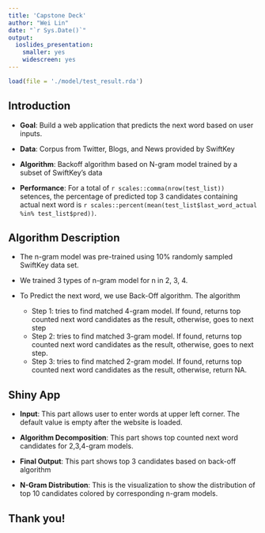 ```yaml
---
title: 'Capstone Deck'
author: "Wei Lin"
date: "`r Sys.Date()`"
output: 
  ioslides_presentation: 
    smaller: yes
    widescreen: yes
---
```


```r
load(file = './model/test_result.rda')
```

## Introduction 

- **Goal**: Build a web application that predicts the next word based on user inputs.

- **Data**: Corpus from Twitter, Blogs, and News provided by SwiftKey

- **Algorithm**: Backoff algorithm based on N-gram model trained by a subset of SwiftKey's 
data

- **Performance**: For a total of `r scales::comma(nrow(test_list))` setences, the percentage of 
predicted top 3 candidates containing actual next word is 
`r scales::percent(mean(test_list$last_word_actual %in% test_list$pred))`.

## Algorithm Description

- The n-gram model was pre-trained using 10% randomly sampled SwiftKey data set.

- We trained 3 types of n-gram model for n in 2, 3, 4. 

- To Predict the next word, we use Back-Off algorithm. The algorithm
    - Step 1: tries to find matched 4-gram model. If found, returns top counted next word candidates as the 
  result, otherwise, goes to next step
    - Step 2: tries to find matched 3-gram model. If found, returns top counted next word candidates  as the 
  result, otherwise, goes to next step. 
    - Step 3: tries to find matched 2-gram model. If found, returns top counted next word candidates  as the 
    result, otherwise, return NA.

## Shiny App

- **Input**: This part allows user to enter words at upper left corner. The default value is empty after the website is 
loaded. 

- **Algorithm Decomposition**: This part shows top counted next word candidates for 2,3,4-gram models.

- **Final Output**: This part shows top 3 candidates based on back-off algorithm

- **N-Gram Distribution**: This is the visualization to show the distribution of top 10 candidates colored by 
 corresponding n-gram models.



## Thank you!
